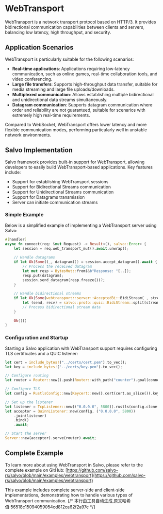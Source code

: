# WebTransport

WebTransport is a network transport protocol based on HTTP/3. It provides bidirectional communication capabilities between clients and servers, balancing low latency, high throughput, and security.

## Application Scenarios

WebTransport is particularly suitable for the following scenarios:

- **Real-time applications**: Applications requiring low-latency communication, such as online games, real-time collaboration tools, and video conferencing.
- **Large file transfers**: Supports high-throughput data transfer, suitable for media streaming and large file uploads/downloads.
- **Multiplexed communication**: Allows establishing multiple bidirectional and unidirectional data streams simultaneously.
- **Datagram communication**: Supports datagram communication where order and reliability are not guaranteed, suitable for scenarios with extremely high real-time requirements.

Compared to WebSocket, WebTransport offers lower latency and more flexible communication modes, performing particularly well in unstable network environments.

## Salvo Implementation

Salvo framework provides built-in support for WebTransport, allowing developers to easily build WebTransport-based applications. Key features include:

- Support for establishing WebTransport sessions
- Support for Bidirectional Streams communication
- Support for Unidirectional Streams communication
- Support for Datagrams transmission
- Server can initiate communication streams

### Simple Example

Below is a simplified example of implementing a WebTransport server using Salvo:

```rust
#[handler]
async fn connect(req: &mut Request) -> Result<(), salvo::Error> {
    let session = req.web_transport_mut().await.unwrap();
    
    // Handle datagrams
    if let Ok(Some((_, datagram))) = session.accept_datagram().await {
        // Process the received datagram
        let mut resp = BytesMut::from(&b"Response: "[..]);
        resp.put(datagram);
        session.send_datagram(resp.freeze())?;
    }
    
    // Handle bidirectional streams
    if let Ok(Some(webtransport::server::AcceptedBi::BidiStream(_, stream))) = session.accept_bi().await {
        let (send, recv) = salvo::proto::quic::BidiStream::split(stream);
        // Process bidirectional stream data
    }
    
    Ok(())
}
```

### Configuration and Startup

Starting a Salvo application with WebTransport support requires configuring TLS certificates and a QUIC listener:

```rust
let cert = include_bytes!("../certs/cert.pem").to_vec();
let key = include_bytes!("../certs/key.pem").to_vec();

// Configure routing
let router = Router::new().push(Router::with_path("counter").goal(connect));

// Configure TLS
let config = RustlsConfig::new(Keycert::new().cert(cert.as_slice()).key(key.as_slice()));

// Set up the listener
let listener = TcpListener::new(("0.0.0.0", 5800)).rustls(config.clone());
let acceptor = QuinnListener::new(config, ("0.0.0.0", 5800))
    .join(listener)
    .bind()
    .await;

// Start the server
Server::new(acceptor).serve(router).await;
```

## Complete Example

To learn more about using WebTransport in Salvo, please refer to the complete example on GitHub:
[https://github.com/salvo-rs/salvo/blob/main/examples/webtransport](https://github.com/salvo-rs/salvo/blob/main/examples/webtransport)

This example includes complete server-side and client-side implementations, demonstrating how to handle various types of WebTransport communication.
{/* 本行由工具自动生成,原文哈希值:56518c15094059054cd812ca62f2a97c */}